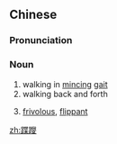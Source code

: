 ==Chinese==
{{zh-forms}}

===Pronunciation===
{{zh-pron
|m=diéxiè
|c=dip6 sip3
|cat=n
}}

===Noun===
{{zh-noun}}

# walking in [[mincing]] [[gait]]
# walking back and forth
# {{lb|zh|figuratively|preserved in the Qingdao dialect}} [[frivolous]], [[flippant]]

[[zh:蹀躞]]